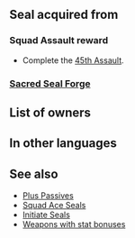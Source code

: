 {{Passive
|name=Squad Ace AS
|type=S
|exclusive=0
|canUseMove={{MoveList|All}}
|canUseWeapon={{WeaponList|All}}
|timingID=0
|abilityID=0
|properties=
|1name=Squad Ace AS 1
|alt1name=Squad Ace AI 1
|1tagid=SID_第45迷宮の覇者1
|1effect=Grants Atk/Spd+1.
|1required=-
|1cost=80
|statModifiers1=0,1,1,0,0
|intID1=2501
|sort1=50440
|value1=2
|2name=Squad Ace AS 2
|alt2name=Squad Ace AI 2
|2tagid=SID_第45迷宮の覇者2
|2effect=Grants Atk/Spd+2.
|2required=Squad Ace AS 1
|2cost=160
|statModifiers2=0,2,2,0,0
|intID2=2502
|sort2=50441
|value2=4
}}
==Seal acquired from==
===Squad Assault reward===
* Complete the [[45th Assault]].
===[[Sacred Seal Forge]]===
{{SealCosts
|seals=Squad Ace AS 1;Squad Ace AS 2
|badgeColor=Azure
|costs1=-
|costs2=400;1000;100
}}
==List of owners==
{{Skill Hero List}}
==In other languages==
{{OtherLanguages
|japanese=第４５迷宮の覇者
|german=Überfall-Ass AS
|spanishEU=As del asalto AS
|spanishLA=As del asalto AS
|french=Assaut réussi AS
|italian=Asso sq. AS
|chineseTW=第４５迷宮的霸王
|portuguese=Esquadrão ás AS
}}
==See also==
* [[Plus Passives]]
* [[Squad Ace Seals]]
* [[Initiate Seals]]
* [[:Category:Weapons with stat bonuses|Weapons with stat bonuses]]
{{Seals Navbox}}
